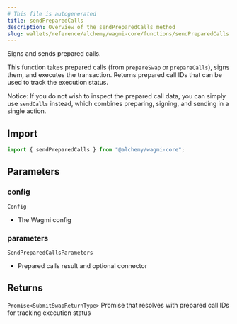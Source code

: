 ```yaml
---
# This file is autogenerated
title: sendPreparedCalls
description: Overview of the sendPreparedCalls method
slug: wallets/reference/alchemy/wagmi-core/functions/sendPreparedCalls
---
```


Signs and sends prepared calls.

This function takes prepared calls (from `prepareSwap` or `prepareCalls`), signs them,
and executes the transaction. Returns prepared call IDs that can be used to track the
execution status.

Notice: If you do not wish to inspect the prepared call data, you can
simply use `sendCalls` instead, which combines preparing, signing, and
sending in a single action.

## Import

```ts
import { sendPreparedCalls } from "@alchemy/wagmi-core";
```

## Parameters

### config

`Config`

- The Wagmi config

### parameters

`SendPreparedCallsParameters`

- Prepared calls result and optional connector

## Returns

`Promise<SubmitSwapReturnType>`
Promise that resolves with prepared call IDs for tracking execution status
